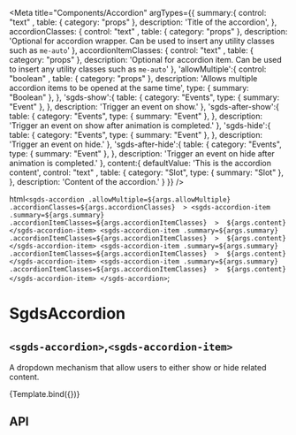 
<Meta
  title="Components/Accordion"
  argTypes={{
    summary:{
      control: "text" ,
      table: { category: "props" },
      description: 'Title of the accordion',
    },
    accordionClasses: { 
      control: "text" ,
      table: { category: "props" },
      description: 'Optional for accordion wrapper. Can be used to insert any utility classes such as `me-auto`'
    },
    accordionItemClasses: { 
      control: "text" ,
      table: { category: "props" },
      description: 'Optional for accordion item. Can be used to insert any utility classes such as `me-auto`'
    },
    'allowMultiple':{
      control: "boolean" ,
      table: { category: "props" },
      description: 'Allows multiple accordion items to be opened at the same time',
      type: { summary: "Boolean" },
    },
    'sgds-show':{
      table: { 
        category: "Events",
        type: { summary: "Event" },
      },
      description: 'Trigger an event on show.'
    },
    'sgds-after-show':{
      table: { 
        category: "Events",
        type: { summary: "Event" },
      },
      description: 'Trigger an event on show after animation is completed.'
    },
    'sgds-hide':{
      table: { 
        category: "Events",
        type: { summary: "Event" },
      },
      description: 'Trigger an event on hide.'
    },
    'sgds-after-hide':{
      table: { 
        category: "Events",
        type: { summary: "Event" },
      },
       description: 'Trigger an event on hide after animation is completed.'
    },
    content:{
      defaultValue: 'This is the accordion content',
      control: "text" ,
      table: { 
        category: "Slot",
        type: { summary: "Slot" },
      },
       description: 'Content of the accordion.'
    }
  }}
/>

  html`
  <sgds-accordion
    .allowMultiple=${args.allowMultiple}
    .accordionClasses=${args.accordionClasses} 
    >
      <sgds-accordion-item
      .summary=${args.summary}
      .accordionItemClasses=${args.accordionItemClasses} 
      > 
        ${args.content} 
      </sgds-accordion-item>
      <sgds-accordion-item
      .summary=${args.summary}
      .accordionItemClasses=${args.accordionItemClasses} 
      > 
        ${args.content} 
      </sgds-accordion-item>
      <sgds-accordion-item
      .summary=${args.summary}
      .accordionItemClasses=${args.accordionItemClasses} 
      > 
        ${args.content} 
      </sgds-accordion-item>
      <sgds-accordion-item
      .summary=${args.summary}
      .accordionItemClasses=${args.accordionItemClasses} 
      > 
        ${args.content} 
      </sgds-accordion-item>
    </sgds-accordion>
  `;

# SgdsAccordion
## `<sgds-accordion>`,`<sgds-accordion-item>`

A dropdown mechanism that allow users to either show or hide related content.

<Canvas>
  <Story name="Basic" args={{ summary: "This is an accordion" }}>
    {Template.bind({})}
  </Story>
</Canvas>


## API

<ArgsTable story="Basic" />